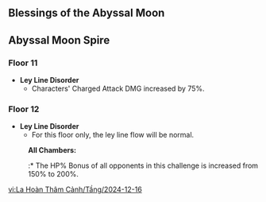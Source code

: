 {{Abyssal Moon Spire
|startVersion   = 5.2
|start          = 2024-12-16
|end            = 2025-01-15
|prev           = 2024-11-16
|next           = 2025-01-16
|floor11Changed = 1
|floor12Changed = 1
}}
==Blessings of the Abyssal Moon==
{{Blessing of the Abyssal Moon Schedule}}

==Abyssal Moon Spire==
===Floor 11===
* '''Ley Line Disorder'''
** Characters' Charged Attack DMG increased by 75%.
{{Domain Enemies
|level1      = 88
|target1     = Target defense progress greater than (20/40/60)%.
|enemies1_1  = Forged Sand Interrogator*2;Winged Warrior: Skysoarer*2//Winged Warrior: Feathershedder*2;Swiftstep Seeker*2//Spiritspeaker Warrior: Determinator*2; Spiritspeaker Warrior: Contemplator*2//Yumkasaurus Warrior: Flowing Skyfire;Qucusaurus Warrior: Blazing Sky;Tepetlisaurus Warrior: Shard Striker
|enemies1_2  = Yumkasaurus//Tepetlisaurus//Iktomisaurus//Koholasaurus
|level2      = 90
|target2     = Remaining challenge time longer than (60/180/300) sec.
|enemies2_1  = Fatui Pyro Agent*3//Qucusaurus;Yumkasaurus;Iktomisaurus//Ruin Destroyer*2;Ruin Scout
|enemies2_2  = Eroding Avatar of Lava//Ruin Drake: Skywatch*2
|level3      = 92
|target3     = Remaining challenge time longer than (180/300/420) sec.
|enemies3_1  = Eremite Sunfrost;Eremite Daythunder//Kairagi: Dancing Thunder;Kairagi: Fiery Might
|enemies3_2  = Veteran Tainted Water-Spouting Phantasm*1;Veteran Tainted Water-Splitting Phantasm*1
}}

===Floor 12===
* '''Ley Line Disorder'''
** For this floor only, the ley line flow will be normal.
{{Domain Enemies
|level1      = 95
|target1     = Remaining challenge time longer than (180/300/420) sec.
|enemies1_1  = Fluid Avatar of Lava*2//Eremite Floral Ring-Dancer;Eremite Scorching Loremaster//Consecrated Red Vulture;Consecrated Horned Crocodile
|enemies1_2  = Geovishap (Hydro);Geovishap (Electro)//Primo Geovishap (Electro)
|level2      = 98
|target2     = Remaining challenge time longer than (180/300/420) sec.
|enemies2_1  = Goldflame Qucusaur Tyrant
|enemies2_2  = Tenebrous Papilla: Type I
|level3      = 100
|target3     = Remaining challenge time longer than (180/300/420) sec.
|enemies3_1  = Golden Wolflord
|enemies3_2  = Aeonblight Drake
}}
: '''All Chambers:'''
::* The HP% Bonus of all opponents in this challenge is increased from 150% to 200%.
<noinclude>
[[vi:La Hoàn Thâm Cảnh/Tầng/2024-12-16]]
</noinclude>